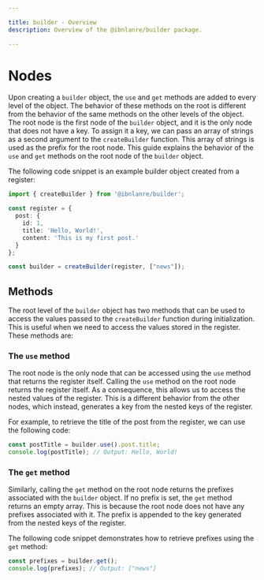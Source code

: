```yaml
---

title: builder - Overview
description: Overview of the @ibnlanre/builder package.

---
```


# Nodes

Upon creating a `builder` object, the `use` and `get` methods are added to every level of the object. The behavior of these methods on the root is different from the behavior of the same methods on the other levels of the object. The root node is the first node of the `builder` object, and it is the only node that does not have a key. To assign it a key, we can pass an array of strings as a second argument to the `createBuilder` function. This array of strings is used as the prefix for the root node. This guide explains the behavior of the `use` and `get` methods on the root node of the `builder` object.

The following code snippet is an example builder object created from a register:

```typescript copy
import { createBuilder } from '@ibnlanre/builder';

const register = {
  post: {
    id: 1,
    title: 'Hello, World!',
    content: 'This is my first post.'
  }
};

const builder = createBuilder(register, ["news"]);
```

## Methods

The root level of the `builder` object has two methods that can be used to access the values passed to the `createBuilder` function during initialization. This is useful when we need to access the values stored in the register. These methods are:

### The `use` method

The root node is the only node that can be accessed using the `use` method that returns the register itself. Calling the `use` method on the root node returns the register itself. As a consequence, this allows us to access the nested values of the register. This is a different behavior from the other nodes, which instead, generates a key from the nested keys of the register.

For example, to retrieve the title of the post from the register, we can use the following code:

```typescript copy
const postTitle = builder.use().post.title;
console.log(postTitle); // Output: Hello, World!
```

### The `get` method

Similarly, calling the `get` method on the root node returns the prefixes associated with the `builder` object. If no prefix is set, the `get` method returns an empty array. This is because the root node does not have any prefixes associated with it. The prefix is appended to the key generated from the nested keys of the register.

The following code snippet demonstrates how to retrieve prefixes using the `get` method:

```typescript copy
const prefixes = builder.get();
console.log(prefixes); // Output: ["news"]
```
